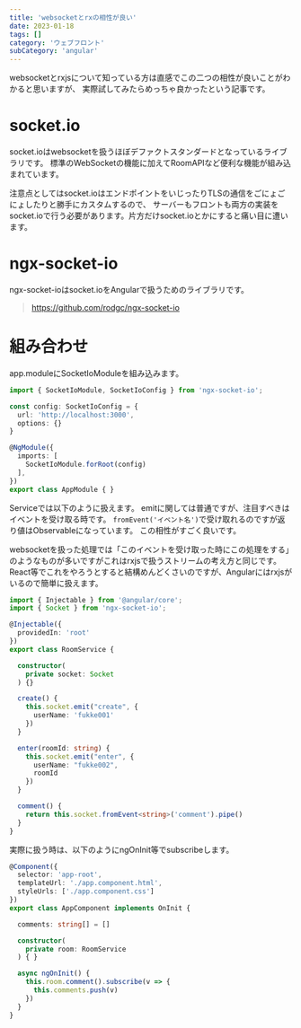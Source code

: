 ```yaml
---
title: 'websocketとrxの相性が良い'
date: 2023-01-18
tags: []
category: 'ウェブフロント'
subCategory: 'angular'
---
```


websocketとrxjsについて知っている方は直感でこの二つの相性が良いことがわかると思いますが、
実際試してみたらめっちゃ良かったという記事です。

# socket.io
socket.ioはwebsocketを扱うほぼデファクトスタンダードとなっているライブラリです。
標準のWebSocketの機能に加えてRoomAPIなど便利な機能が組み込まれています。

注意点としてはsocket.ioはエンドポイントをいじったりTLSの通信をごにょごにょしたりと勝手にカスタムするので、
サーバーもフロントも両方の実装をsocket.ioで行う必要があります。片方だけsocket.ioとかにすると痛い目に遭います。

# ngx-socket-io
ngx-socket-ioはsocket.ioをAngularで扱うためのライブラリです。

> https://github.com/rodgc/ngx-socket-io

# 組み合わせ
app.moduleにSocketIoModuleを組み込みます。

```typescript:title=app.module.ts
import { SocketIoModule, SocketIoConfig } from 'ngx-socket-io';

const config: SocketIoConfig = {
  url: 'http://localhost:3000',
  options: {}
}

@NgModule({
  imports: [
    SocketIoModule.forRoot(config)
  ],
})
export class AppModule { }
```

Serviceでは以下のように扱えます。
emitに関しては普通ですが、注目すべきはイベントを受け取る時です。
`fromEvent('イベント名')`で受け取れるのですが返り値はObservableになっています。
この相性がすごく良いです。

websocketを扱った処理では「このイベントを受け取った時にこの処理をする」のようなものが多いですがこれはrxjsで扱うストリームの考え方と同じです。
React等でこれをやろうとすると結構めんどくさいのですが、Angularにはrxjsがいるので簡単に扱えます。

```typescript:title=room.service.ts
import { Injectable } from '@angular/core';
import { Socket } from 'ngx-socket-io';

@Injectable({
  providedIn: 'root'
})
export class RoomService {

  constructor(
    private socket: Socket
  ) {}

  create() {
    this.socket.emit("create", {
      userName: 'fukke001'
    })
  }

  enter(roomId: string) {
    this.socket.emit("enter", {
      userName: "fukke002",
      roomId
    })
  }

  comment() {
    return this.socket.fromEvent<string>('comment').pipe()
  }
}
```

実際に扱う時は、以下のようにngOnInit等でsubscribeします。

```typescript:title=app.component.ts
@Component({
  selector: 'app-root',
  templateUrl: './app.component.html',
  styleUrls: ['./app.component.css']
})
export class AppComponent implements OnInit {

  comments: string[] = []

  constructor(
    private room: RoomService
  ) { }

  async ngOnInit() {
    this.room.comment().subscribe(v => {
      this.comments.push(v)
    })
  }
}
```